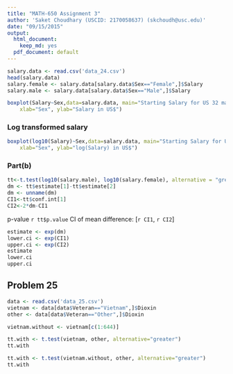 ```yaml
---
title: "MATH-650 Assignment 3"
author: 'Saket Choudhary (USCID: 2170058637) (skchoudh@usc.edu)'
date: "09/15/2015"
output:
  html_document:
    keep_md: yes
  pdf_document: default
---
```


```r
salary.data <- read.csv('data_24.csv')
head(salary.data)
salary.female <- salary.data[salary.data$Sex=="Female",]$Salary
salary.male <- salary.data[salary.data$Sex=="Male",]$Salary
```

```r
boxplot(Salary~Sex,data=salary.data, main="Starting Salary for US 32 males and 61 female clerical hires at a bank", log="",
    xlab="Sex", ylab="Salary in US$")
```

### Log transformed salary


```r
boxplot(log10(Salary)~Sex,data=salary.data, main="Starting Salary for US 32 males and 61 female clerical hires at a bank", log = "y",
    xlab="Sex", ylab="log(Salary) in US$")
```


### Part(b)

```r
tt<-t.test(log10(salary.male), log10(salary.female), alternative = "greater")
dm <- tt$estimate[1]-tt$estimate[2]
dm <- unname(dm)
CI1<-tt$conf.int[1]
CI2<-2*dm-CI1
```

p-value `r tt$p.value`
CI of mean difference: [`r CI1`, `r CI2`]


```r
estimate <- exp(dm)
lower.ci <- exp(CI1)
upper.ci <- exp(CI2)
estimate
lower.ci
upper.ci
```


## Problem 25

```r
data <- read.csv('data_25.csv')
vietnam <- data[data$Veteran=="Vietnam",]$Dioxin
other <- data[data$Veteran=="Other",]$Dioxin

vietnam.without <- vietnam[c(1:644)]

tt.with <- t.test(vietnam, other, alternative="greater")
tt.with
```

```r
tt.with <- t.test(vietnam.without, other, alternative="greater")
tt.with

```

